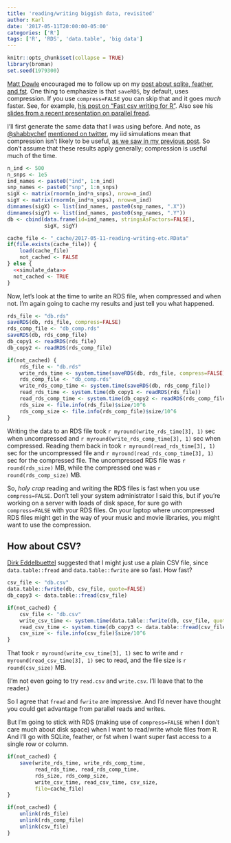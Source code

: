 ```yaml
---
title: 'reading/writing biggish data, revisited'
author: Karl
date: '2017-05-11T20:00:00-05:00'
categories: ['R']
tags: ['R', 'RDS', 'data.table', 'big data']
---
```


```r
knitr::opts_chunk$set(collapse = TRUE)
library(broman)
set.seed(1979300)
```

[Matt Dowle](https://twitter.com/mattdowle?lang=en) encouraged me to
follow up on my [post about sqlite, feather, and
fst](/2017/04/30/sqlite-feather-and-fst/). One thing to emphasize is
that `saveRDS`, by default, uses compression. If you use
`compress=FALSE` you can skip that and it goes _much_ faster. See, for
example, [his post on "Fast csv writing for
R"](https://blog.h2o.ai/2016/04/fast-csv-writing-for-r/). Also see his
[slides from a recent presentation on parallel
fread](https://github.com/Rdatatable/data.table/wiki/talks/BARUG_201704_ParallelFread.pdf).

I'll first generate the same data that I was using before. And note,
as [@shabbychef](https://twitter.com/shabbychef) [mentioned on
twitter](https://twitter.com/shabbychef/status/858892435820130304), my
iid simulations mean that compression isn't likely to be useful, [as
we saw in my previous
post](/2017/04/30/sqlite-feather-and-fst/).
So don't assume that these results apply generally; compression is
useful much of the time.

```r
n_ind <- 500
n_snps <- 1e5
ind_names <- paste0("ind", 1:n_ind)
snp_names <- paste0("snp", 1:n_snps)
sigX <- matrix(rnorm(n_ind*n_snps), nrow=n_ind)
sigY <- matrix(rnorm(n_ind*n_snps), nrow=n_ind)
dimnames(sigX) <- list(ind_names, paste0(snp_names, ".X"))
dimnames(sigY) <- list(ind_names, paste0(snp_names, ".Y"))
db <- cbind(data.frame(id=ind_names, stringsAsFactors=FALSE),
            sigX, sigY)
```

```r
cache_file <- "_cache/2017-05-11-reading-writing-etc.RData"
if(file.exists(cache_file)) {
    load(cache_file)
    not_cached <- FALSE
} else {
  <<simulate_data>>
  not_cached <- TRUE
}
```

Now, let's look at the time to write an RDS file, when compressed and
when not. I'm again going to cache my results and just tell you
what happened.

```r
rds_file <- "db.rds"
saveRDS(db, rds_file, compress=FALSE)
rds_comp_file <- "db_comp.rds"
saveRDS(db, rds_comp_file)
db_copy1 <- readRDS(rds_file)
db_copy2 <- readRDS(rds_comp_file)
```

```r
if(not_cached) {
    rds_file <- "db.rds"
    write_rds_time <- system.time(saveRDS(db, rds_file, compress=FALSE))
    rds_comp_file <- "db_comp.rds"
    write_rds_comp_time <- system.time(saveRDS(db, rds_comp_file))
    read_rds_time <- system.time(db_copy1 <- readRDS(rds_file))
    read_rds_comp_time <- system.time(db_copy2 <- readRDS(rds_comp_file))
    rds_size <- file.info(rds_file)$size/10^6
    rds_comp_size <- file.info(rds_comp_file)$size/10^6
}
```

Writing the data to an RDS file took
`r myround(write_rds_time[3], 1)` sec when uncompressed and
`r myround(write_rds_comp_time[3], 1)` sec when compressed.
Reading them back in took `r myround(read_rds_time[3], 1)`
sec for the uncompressed file and
`r myround(read_rds_comp_time[3], 1)` sec for the compressed
file. The uncompressed RDS file was `r round(rds_size)` MB, while the
compressed one was `r round(rds_comp_size)` MB.

So, _holy crap_ reading and writing the RDS files is fast when you use
`compress=FALSE`. Don't tell your system administrator I said this,
but if you're working on a server with loads of disk space, for sure
go with `compress=FALSE` with your RDS files. On your laptop where
uncompressed RDS files might get in the way of your music and movie
libraries, you might want to use the compression.

## How about CSV?

[Dirk Eddelbuettel](http://dirk.eddelbuettel.com/) suggested that I
might just use a plain CSV file, since `data.table::fread` and
`data.table::fwrite` are so fast. How fast?

```r
csv_file <- "db.csv"
data.table::fwrite(db, csv_file, quote=FALSE)
db_copy3 <- data.table::fread(csv_file)
```

```r
if(not_cached) {
    csv_file <- "db.csv"
    write_csv_time <- system.time(data.table::fwrite(db, csv_file, quote=FALSE))
    read_csv_time <- system.time(db_copy3 <- data.table::fread(csv_file))
    csv_size <- file.info(csv_file)$size/10^6
}
```

That took `r myround(write_csv_time[3], 1)` sec to write and
`r myround(read_csv_time[3], 1)` sec to read, and the file size is
`r round(csv_size)` MB.

(I'm not even going to try `read.csv` and `write.csv`. I'll leave that
to the reader.)

So I agree that `fread` and `fwrite` are impressive. And I'd never have
thought you could get advantage from parallel reads and writes.

But I'm going to stick with RDS (making use of `compress=FALSE` when
I don't care much about disk space) when I want to read/write whole
files from R. And I'll go with SQLite, feather, or fst when I want
super fast access to a single row or column.

```r
if(not_cached) {
    save(write_rds_time, write_rds_comp_time,
         read_rds_time, read_rds_comp_time,
         rds_size, rds_comp_size,
         write_csv_time, read_csv_time, csv_size,
         file=cache_file)
}
```

```r
if(not_cached) {
    unlink(rds_file)
    unlink(rds_comp_file)
    unlink(csv_file)
}
```
